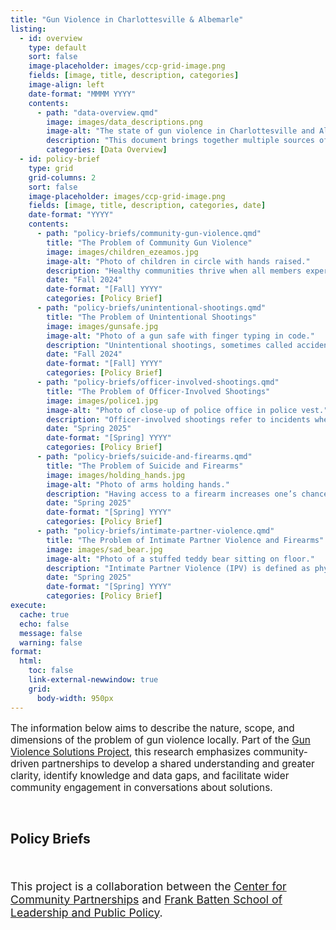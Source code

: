 ```yaml
---
title: "Gun Violence in Charlottesville & Albemarle"
listing:
  - id: overview
    type: default
    sort: false
    image-placeholder: images/ccp-grid-image.png
    fields: [image, title, description, categories]
    image-align: left
    date-format: "MMMM YYYY"
    contents:
      - path: "data-overview.qmd"
        image: images/data_descriptions.png
        image-alt: "The state of gun violence in Charlottesville and Albamarle image card."
        description: "This document brings together multiple sources of data so that we are better able to understand the multifaceted challenges posed by gun violence in our region."
        categories: [Data Overview]
  - id: policy-brief
    type: grid
    grid-columns: 2
    sort: false
    image-placeholder: images/ccp-grid-image.png
    fields: [image, title, description, categories, date]
    date-format: "YYYY"
    contents:
      - path: "policy-briefs/community-gun-violence.qmd"
        title: "The Problem of Community Gun Violence"
        image: images/children_ezeamos.jpg
        image-alt: "Photo of children in circle with hands raised."
        description: "Healthy communities thrive when all members experience physical and psychological safety. Gun violence increasingly threatens the health of our communities — particularly for youth and young adults."
        date: "Fall 2024"
        date-format: "[Fall] YYYY"
        categories: [Policy Brief]
      - path: "policy-briefs/unintentional-shootings.qmd"
        title: "The Problem of Unintentional Shootings"
        image: images/gunsafe.jpg
        image-alt: "Photo of a gun safe with finger typing in code."
        description: "Unintentional shootings, sometimes called accidental shootings, occur when someone is struck by a bullet that wasn’t fired at them on purpose."
        date: "Fall 2024"
        date-format: "[Fall] YYYY"
        categories: [Policy Brief]
      - path: "policy-briefs/officer-involved-shootings.qmd"
        title: "The Problem of Officer-Involved Shootings"
        image: images/police1.jpg
        image-alt: "Photo of close-up of police office in police vest."
        description: "Officer-involved shootings refer to incidents where a law enforcement officer discharges a firearm during an encounter with civilians, resulting in injury or fatality."
        date: "Spring 2025"
        date-format: "[Spring] YYYY"
        categories: [Policy Brief]
      - path: "policy-briefs/suicide-and-firearms.qmd"
        title: "The Problem of Suicide and Firearms"
        image: images/holding_hands.jpg
        image-alt: "Photo of arms holding hands."
        description: "Having access to a firearm increases one’s chance of dying by suicide threefold, meaning that those who own or have access to a gun are especially at risk."
        date: "Spring 2025"
        date-format: "[Spring] YYYY"
        categories: [Policy Brief]
      - path: "policy-briefs/intimate-partner-violence.qmd"
        title: "The Problem of Intimate Partner Violence and Firearms"
        image: images/sad_bear.jpg
        image-alt: "Photo of a stuffed teddy bear sitting on floor."
        description: "Intimate Partner Violence (IPV) is defined as physical, sexual, or psychological abuse and intimidation of a person by a current or former partner/spouse, whether or not the partner resides in the home. IPV and gun violence are deeply connected issues in the United States."
        date: "Spring 2025"
        date-format: "[Spring] YYYY"
        categories: [Policy Brief]
execute:
  cache: true
  echo: false
  message: false
  warning: false
format: 
  html:
    toc: false
    link-external-newwindow: true
    grid:
      body-width: 950px
---
```


::: {style="font-size: 1.1em; padding-bottom:1em;"} 

The information below aims to describe the nature, scope, and dimensions of the problem of gun violence locally. Part of the [Gun Violence Solutions Project](https://gvsp.virginia.edu/), this research emphasizes community-driven partnerships to develop a shared understanding and greater clarity, identify knowledge and data gaps, and facilitate wider community engagement in conversations about solutions. 
:::

::: {#overview}
:::

## Policy Briefs

::: {#policy-brief}
:::

::: {style="font-size: 1.1rem; padding-top:1em;"} 
This project is a collaboration between the [Center for Community Partnerships](https://communitypartnerships.virginia.edu) and [Frank Batten School of Leadership and Public Policy](https://batten.virginia.edu/). 

:::